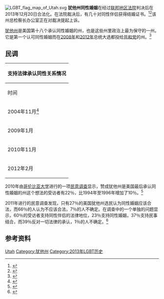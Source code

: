 {{美國同性婚姻地圖}} 
[[File:LGBT_flag_map_of_Utah.svg|thumb]]
'''犹他州同性婚姻'''在经过[[美国犹他联邦地区法院|联邦地区法院]]判决后在2013年12月20日合法化。在法院裁决后，有几十对同性伴侣获得结婚证书。<ref name=tribune2013-12-20>{{cite news |url= http://my.chicagotribune.com/#section/-1/article/p2p-78631026/ |title= Utah County Begins Issuing Marriage Licenses to Same-Sex Couples |first= Jennifer |last= Dobner |agency= [[Reuters|Reuters]] |work= [[Chicago_Tribune|Chicago Tribune]] |date= 2013-12-20 |accessdate= 2013-12-20 |archive-url= https://web.archive.org/web/20190527232319/http://my.chicagotribune.com/#section/-1/article/p2p-78631026/ |archive-date= 2019-05-27 |dead-url= yes }}</ref><ref>{{cite news |url= http://www.sltrib.com/sltrib/news/57292247-78/ruling-marriage-utahns-react.html.csp |title= Utahns React to Friday's Gay Marriage Ruling |first= Jim, II |last= Dalrymple |work= The Salt Lake Tribune |date= 2013-12-20 |accessdate= 2013-12-20 |archive-date= 2016-08-17 |archive-url= https://web.archive.org/web/20160817022749/http://www.sltrib.com/sltrib/news/57292247-78/ruling-marriage-utahns-react.html.csp |dead-url= no }}</ref>该州总检察长办公室正在对裁决提起上诉。

[[犹他州|犹他州]]是美国第十八个承认同性婚姻的州，也是这些州里政治上最为保守的一州。它是第一个认可同性婚姻而在[[2008年美国总统选举|2008年]]和[[2012年美国总统选举|2012年]]总统大选都投给[[共和党_(美国)|共和党]]的州。<ref>{{cite web |url= http://equalityontrial.com/2013/12/20/federal-judge-declares-utah-sex-marriage-ban-unconstitutional/?utm_source=rss&utm_medium=rss&utm_campaign=federal-judge-declares-utah-sex-marriage-ban-unconstitutional |title= Federal Judge Declares Utah Same-Sex Marriage Ban Unconstitutional |first= Scottie |last= Thomaston |date= 2013-12-20 |work= Equality on Trial |accessdate= 2013-12-20 |archive-date= 2018-06-12 |archive-url= https://web.archive.org/web/20180612135740/http://www.equalityontrial.com/2013/12/20/federal-judge-declares-utah-sex-marriage-ban-unconstitutional/?utm_source=rss&utm_medium=rss&utm_campaign=federal-judge-declares-utah-sex-marriage-ban-unconstitutional |dead-url= no }}</ref>

==民调==
{|class="wikitable collapsible collapsed"
|-
! colspan=87|支持法律承认同性关系情况
|-
! 时间 !! 调查组织 !! 同性婚姻 !! 民事结合 !! 不承认
|-
|2004年11月<ref>{{cite web |url= http://thinkprogress.org/lgbt/2012/07/10/513836/new-poll-misrepresents-attitudes-on-gay-marriage-in-utah/ |title= New Poll Misrepresents Attitudes on Gay Marriage in Utah |work= ThinkProgress |date= 2012-07-10 |accessdate= 2013-12-05 |archive-date= 2016-01-13 |archive-url= https://web.archive.org/web/20160113200149/http://thinkprogress.org/lgbt/2012/07/10/513836/new-poll-misrepresents-attitudes-on-gay-marriage-in-utah/ |dead-url= no }}</ref>||UCEP|| style="text-align:center;"|21%|| style="text-align:center;"|25%|| style="text-align:center;"|54%
|-
|2009年1月||UVC|| style="text-align:center;"|20%|| style="text-align:center;"|43%|| style="text-align:center;"|37%
|-
|2010年11月||UCEP|| style="text-align:center;"|24%|| style="text-align:center;"|41%|| style="text-align:center;"|35%
|-
|2012年2月||UCEP|| style="text-align:center;"|28%|| style="text-align:center;"|43%|| style="text-align:center;"|29%
|}

2010年由[[哥伦比亚大学|哥伦比亚大学]]进行的一项[[民意调查|民意调查]]显示，赞成犹他州是美国最后承认同性婚姻的州这个想法的受访者有22％，比1994年至1996年增加了10％。<ref name="Over time, a gay marriage groundswell">{{Cite news |last=Gelman |first=Andrew |first2=Jeffrey |last2=Lax |first3=Justin |last3=Phillips |lastauthoramp=yes |title=Over Time, a Gay Marriage Groundswell |newspaper=The New York Times |pages= |date=2010-08-21 |url=http://www.nytimes.com/2010/08/22/weekinreview/22gay.html |accessdate=2011-01-11 |archive-date=2020-11-19 |archive-url=https://web.archive.org/web/20201119233858/https://www.nytimes.com/2010/08/22/weekinreview/22gay.html |dead-url=no }}</ref>

2011年进行的民意调查发现，只有27％的美国犹他州选民认为同性婚姻应该合法，而66％的人认为不应该合法，7％的人不确定。在调查中的一个单独的问题显示，60％的受访者支持同性伴侣的法律地位，23％支持同性婚姻，37％支持民事结合，而39％反对一切法律的承认，1％的人不确定。<ref name="Utah opposes same-sex marriage, but not all recognition">{{cite press release |last= Jensen |first= Tom |title= Utah Opposes Same-Sex Marriage, But Not All Recognition |publisher= Public Policy Polling |date= 2011-07-21 |url= http://www.publicpolicypolling.com/pdf/PPP_Release_UT_0721.pdf |format= PDF |accessdate= 2011-07-21 |archive-date= 2016-03-03 |archive-url= https://web.archive.org/web/20160303222349/http://www.publicpolicypolling.com/pdf/PPP_Release_UT_0721.pdf |dead-url= no }}</ref>

==参考资料==
{{reflist|2}}

{{Status of same-sex unions}}
{{美国同性结合}}

{{DEFAULTSORT:Same-Sex Marriage In Utah}}
[[Category:美國各州同性婚姻|Utah]]
[[Category:犹他州|Category:犹他州]]
[[Category:2013年LGBT历史|Category:2013年LGBT历史]]